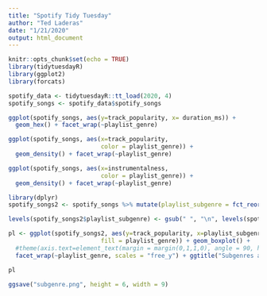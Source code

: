 ```yaml
---
title: "Spotify Tidy Tuesday"
author: "Ted Laderas"
date: "1/21/2020"
output: html_document
---
```


```r
knitr::opts_chunk$set(echo = TRUE)
library(tidytuesdayR)
library(ggplot2)
library(forcats)

spotify_data <- tidytuesdayR::tt_load(2020, 4)
spotify_songs <- spotify_data$spotify_songs

ggplot(spotify_songs, aes(y=track_popularity, x= duration_ms)) + 
  geom_hex() + facet_wrap(~playlist_genre)
```

```r
ggplot(spotify_songs, aes(x=track_popularity, 
                          color = playlist_genre)) + 
  geom_density() + facet_wrap(~playlist_genre)
```

```r
ggplot(spotify_songs, aes(x=instrumentalness, 
                          color = playlist_genre)) + 
  geom_density() + facet_wrap(~playlist_genre)

```



```r
library(dplyr)
spotify_songs2 <- spotify_songs %>% mutate(playlist_subgenre = fct_reorder(playlist_subgenre, track_popularity))

levels(spotify_songs2$playlist_subgenre) <- gsub(" ", "\n", levels(spotify_songs2$playlist_subgenre))

pl <- ggplot(spotify_songs2, aes(y=track_popularity, x=playlist_subgenre, 
                          fill = playlist_genre)) + geom_boxplot() +
  #theme(axis.text=element_text(margin = margin(0,1,1,0), angle = 90, hjust = 1)) + 
  facet_wrap(~playlist_genre, scales = "free_y") + ggtitle("Subgenres are not equally popular in a genre") + coord_flip()

pl

ggsave("subgenre.png", height = 6, width = 9)

```
